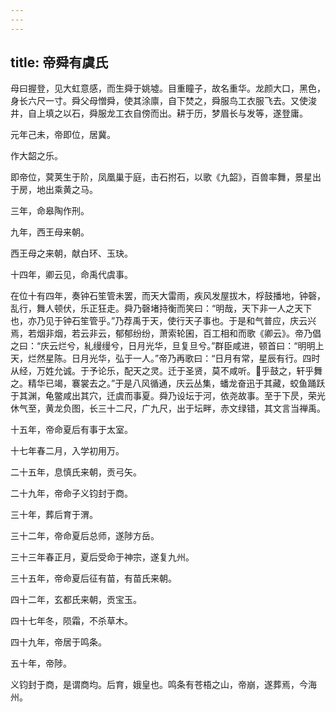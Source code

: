 ```yaml
---
---
---
```

title: 帝舜有虞氏
---



母曰握登，见大虹意感，而生舜于姚墟。目重瞳子，故名重华。龙颜大口，黑色，身长六尺一寸。舜父母憎舜，使其涂廪，自下焚之，舜服鸟工衣服飞去。又使浚井，自上填之以石，舜服龙工衣自傍而出。耕于历，梦眉长与发等，遂登庸。

元年己未，帝即位，居冀。

作大韶之乐。

即帝位，蓂荚生于阶，凤凰巢于庭，击石拊石，以歌《九韶》，百兽率舞，景星出于房，地出乘黄之马。

三年，命皋陶作刑。

九年，西王母来朝。

西王母之来朝，献白环、玉玦。

十四年，卿云见，命禹代虞事。

在位十有四年，奏钟石笙管未罢，而天大雷雨，疾风发屋拔木，桴鼓播地，钟磬，乱行，舞人顿伏，乐正狂走。舜乃磬堵持衡而笑曰：“明哉，天下非一人之天下也，亦乃见于钟石笙管乎。”乃荐禹于天，使行天子事也。于是和气普应，庆云兴焉，若烟非烟，若云非云，郁郁纷纷，萧索轮囷，百工相和而歌《卿云》。帝乃倡之曰：“庆云烂兮，糺缦缦兮，日月光华，旦复旦兮。”群臣咸进，顿首曰：“明明上天，烂然星陈。日月光华，弘于一人。”帝乃再歌曰：“日月有常，星辰有行。四时从经，万姓允诚。于予论乐，配天之灵。迁于圣贤，莫不咸听。乎鼓之，轩乎舞之。精华已竭，褰裳去之。”于是八风循通，庆云丛集，蟠龙奋迅于其藏，蛟鱼踊跃于其渊，龟鳖咸出其穴，迁虞而事夏。舜乃设坛于河，依尧故事。至于下昃，荣光休气至，黄龙负图，长三十二尺，广九尺，出于坛畔，赤文绿错，其文言当禅禹。

十五年，帝命夏后有事于太室。

十七年春二月，入学初用万。

二十五年，息慎氏来朝，贡弓矢。

二十九年，帝命子义钧封于商。

三十年，葬后育于渭。

三十二年，帝命夏后总师，遂陟方岳。

三十三年春正月，夏后受命于神宗，遂复九州。

三十五年，帝命夏后征有苗，有苗氏来朝。

四十二年，玄都氏来朝，贡宝玉。

四十七年冬，陨霜，不杀草木。

四十九年，帝居于鸣条。

五十年，帝陟。

义钧封于商，是谓商均。后育，娥皇也。鸣条有苍梧之山，帝崩，遂葬焉，今海州。